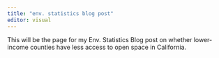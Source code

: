 ```yaml
---
title: "env. statistics blog post"
editor: visual
---
```


This will be the page for my Env. Statistics Blog post on whether lower-income counties have less access to open space in California.
